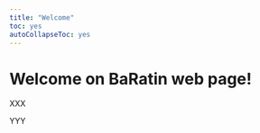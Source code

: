 ---
title: "Welcome"
toc: yes
autoCollapseToc: yes
---

# Welcome on BaRatin web page!

XXX

YYY




